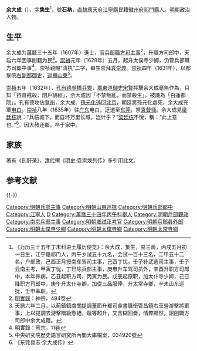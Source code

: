 {{明清人物信息框
| 姓名 = 余大成
| 原名 =
| 圖片名稱 = 
| 圖片大小 = 220px
| 圖片說明 = 
| 最高職務 = 巡撫山東都察院右副都御史
| 國家 = 大明
| 爵位 =
| 籍貫 = [[南直隸|直隸]][[應天府|應天府]][[江寧縣|江寧縣]]
| 族裔 = 
| 字號 = 字集生，號石衲
| 室名 = 
| 諡號 = 
| 出生日期 = 生年不詳
| 出生地點 = 
| 逝世日期 = 卒年不詳
| 逝世地點 = 
| 墓葬 =
| 配偶 =
| 親屬 = 
| 出身 = 
*萬曆三十四年丙午科舉人
*萬曆三十五年丁未科進士出身
| 經歷 = 
| 著作 =
}}

'''余大成'''（{{bd|?||?||}}），[[表字|字]]'''集生'''<ref>《万历三十五年丁未科进士履历便览》：余大成，集生，易三房，丙戌五月初一日生，江宁籍祁门人，丙午乡试五十九名，会试一百十三名，二甲五十二名，户部政，己酉正月授南车驾司主事，己酉丁忧，壬子补武选司主事，壬子云南主考，甲寅丁忧，丁巳除兵部主事，庚申升车驾司员外，辛酉升职方司郎中，本年养病。乙丑起职方司，丙寅为民。戊辰起原职，加太仆寺少卿，己巳降职方司郎中，庚午升太仆寺卿，加從三品服俸，升太常寺卿，辛未山东巡抚，壬申革职。</ref>，[[號|號]]'''石衲'''，[[南直隸|直隸]][[應天府|應天府]][[江寧縣|江寧縣]]民籍[[徽州府|徽州府]][[祁門縣|祁門縣]]人。[[明朝|明朝]]政治人物。

==生平==
余大成为[[萬曆|萬曆]]三十五年（1607年）進士，官[[兵部|兵部]][[職方司|職方司]][[主事|主事]]<ref>[[明實錄|明實錄]]：神宗，494卷</ref>，升職方司郎中，天启六年因事削籍为民<ref>天启六年二月，以薊鎮鎮虜關提調董節升都司僉書職銜管昌鎮右車營游擊將軍事，上以提調去游擊階級懸絕，躐等超升，又含糊回奏，情弊顯然，詔削職方司郎中余大成籍。</ref>。[[崇禎|崇禎]]元年（1628年）五月，起升太僕寺少卿，仍管兵部職方司郎中事<ref>明實錄：熹宗，11卷</ref>，崇祯親賜“清执”二字，畢生崇拜[[袁崇煥|袁崇煥]]。[[崇祯|崇祯]]四年（1631年），以都察院[[右副都御史|右副都御史]]，[[山東巡撫|巡撫山東]]<ref>中央研究院歷史語言研究所內閣大庫檔案，034920號</ref>。

[[崇禎|崇禎]]五年（1632年），[[孔有德|孔有德]][[吳橋兵變|吳橋兵變]]，[[廣東道|廣東道]][[御史|御史]][[宋賢_(天啟進士)|宋賢]]抨擊余大成毫無作為，只知「持齋戒殺，閉戶誦經」，余大成因「不禁叛亂，而禁殺生」，被譏為「白蓮都院」。孔有德攻佔[[登州|登州]]，余大成、[[孫元化|孫元化]]逃回[[北京|北京]]，朝廷將孫元化處死，余大成充軍[[电白|电白]]。[[崇祯|崇祯]]八年（1635年）往[[广东|广东]]电白，迂道至[[东莞|东莞]]，祭[[袁督师|袁督师]]。余大成見[[梁廷栋|梁廷栋]]說：“兵临城下，而自坏万里长城，岂计乎？”[[梁廷栋|梁廷栋]]不悅，稱：“此上意也。”<ref>《东莞县志·余大成传》</ref>。因大赦还鄉，卒于家中。

==家族==
著有《剖肝录》，[[清代|清代]]撰《[[明史|明史]]·袁崇焕列传》多引用此文。

== 参考文献 ==
{{Reflist|2}}

{{-}}
{{萬曆三十五年丁未科殿試金榜}}
{{DEFAULTSORT:Yu余}}
[[Category:明朝兵部主事|Category:明朝兵部主事]]
[[Category:明朝山東巡撫|Category:明朝山東巡撫]]
[[Category:明朝兵部郎中|Category:明朝兵部郎中]]
[[Category:江寧人|Category:江寧人]]
[[Category:余姓|D]]
[[Category:萬曆三十四年丙午科舉人|Category:萬曆三十四年丙午科舉人]]
[[Category:明朝戶部觀政|Category:明朝戶部觀政]]
[[Category:南京兵部主事|Category:南京兵部主事]]
[[Category:明朝鄉試正考官|Category:明朝鄉試正考官]]
[[Category:明朝兵部員外郎|Category:明朝兵部員外郎]]
[[Category:明朝太僕寺少卿|Category:明朝太僕寺少卿]]
[[Category:明朝太僕寺卿|Category:明朝太僕寺卿]]
[[Category:明朝太常寺卿|Category:明朝太常寺卿]]